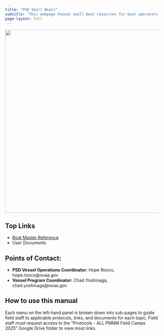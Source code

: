 ```yaml
---
title: "PSD Small Boats"
subtitle: "This webpage houses small boat resources for boat operators and record keeping."
page-layout: full
---
```


![](Boatcontent/images/Homepage_pic.jpg){fig-align="\"center," width="600"}

## Top Links

-   [Boat Master Reference](https://docs.google.com/spreadsheets/d/1w60YNq_O4G3o9WcinM-MV16-Cc9tFQcZ-yTEPtC9wms/edit?usp=drive_link){.external target="_blank"}
-   User Documents

## Points of Contact:

-   **PSD Vessel Operations Coordinator:** Hope Ronco, hope.ronco\@noaa.gov
-   **Vessel Program Coordinator:** Chad Yoshinaga, chad.yoshinaga\@noaa.gov

## How to use this manual

Each menu on the left-hand panel is broken down into sub-pages to guide field staff to applicable protocols, links, and documents for each topic. Field staff must request access to the "Protocols - ALL PMNM Field Camps 2025" Google Drive folder to view most links.
